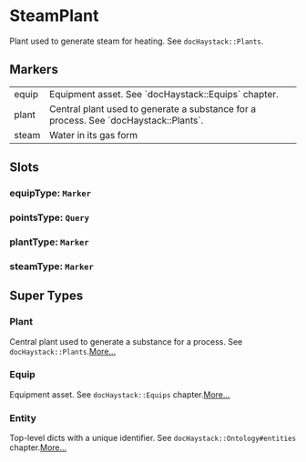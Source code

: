 # SteamPlant
Plant used to generate steam for heating.
See `docHaystack::Plants`.
## Markers
<table>
<tbody>
<tr>
<td className='p-2 align-top'><span className='bg-sky-200 rounded-md px-3 py-1 text-sky-700 block font-semibold text-center text-sm'>equip </span></td>
<td className='p-2 align-top'>Equipment asset. See `docHaystack::Equips` chapter.</td>
</tr>
<tr>
<td className='p-2 align-top'><span className='bg-sky-200 rounded-md px-3 py-1 text-sky-700 block font-semibold text-center text-sm'>plant </span></td>
<td className='p-2 align-top'>Central plant used to generate a substance for a process. See `docHaystack::Plants`.</td>
</tr>
<tr>
<td className='p-2 align-top'><span className='bg-sky-200 rounded-md px-3 py-1 text-sky-700 block font-semibold text-center text-sm'>steam </span></td>
<td className='p-2 align-top'>Water in its gas form</td>
</tr>
</tbody>
</table>

## Slots

### equipType: `Marker`

### pointsType: `Query`

### plantType: `Marker`

### steamType: `Marker`


## Super Types
### Plant
Central plant used to generate a substance for a process.
See `docHaystack::Plants`.[More...](./Plant)

### Equip
Equipment asset.
See `docHaystack::Equips` chapter.[More...](./Equip)

### Entity
Top-level dicts with a unique identifier.
See `docHaystack::Ontology#entities` chapter.[More...](./Entity)


